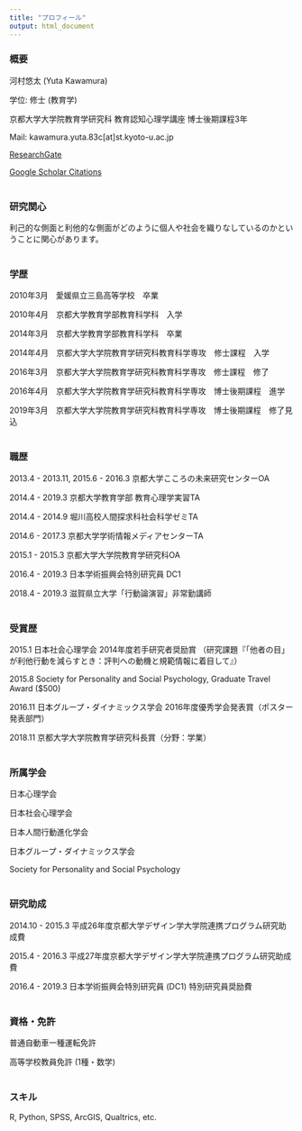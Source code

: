 ```yaml
---
title: "プロフィール"
output: html_document
---
```


### 概要

河村悠太 (Yuta Kawamura)

学位: 修士 (教育学)

京都大学大学院教育学研究科 教育認知心理学講座 博士後期課程3年

Mail: kawamura.yuta.83c[at]st.kyoto-u.ac.jp

<a href="https://www.researchgate.net/profile/Yuta_Kawamura" target="_blank">ResearchGate</a>

<a href="https://scholar.google.co.jp/citations?user=YCD4gaoAAAAJ&hl=ja&oi=ao" target="_blank">Google Scholar Citations</a>
<br/><br/>

### 研究関心

利己的な側面と利他的な側面がどのように個人や社会を織りなしているのかということに関心があります。
<br/><br/>

### 学歴
2010年3月　愛媛県立三島高等学校　卒業

2010年4月　京都大学教育学部教育科学科　入学

2014年3月　京都大学教育学部教育科学科　卒業

2014年4月　京都大学大学院教育学研究科教育科学専攻　修士課程　入学

2016年3月　京都大学大学院教育学研究科教育科学専攻　修士課程　修了

2016年4月　京都大学大学院教育学研究科教育科学専攻　博士後期課程　進学

2019年3月　京都大学大学院教育学研究科教育科学専攻　博士後期課程　修了見込
<br/><br/>

### 職歴

2013.4 - 2013.11, 2015.6 - 2016.3 京都大学こころの未来研究センターOA

2014.4 - 2019.3 京都大学教育学部 教育心理学実習TA

2014.4 - 2014.9 堀川高校人間探求科社会科学ゼミTA

2014.6 - 2017.3 京都大学学術情報メディアセンターTA

2015.1 - 2015.3 京都大学大学院教育学研究科OA

2016.4 - 2019.3 日本学術振興会特別研究員 DC1

2018.4 - 2019.3 滋賀県立大学「行動論演習」非常勤講師
<br/><br/>

### 受賞歴
2015.1 日本社会心理学会 2014年度若手研究者奨励賞 （研究課題『「他者の目」が利他行動を減らすとき：評判への動機と規範情報に着目して』）

2015.8 Society for Personality and Social Psychology, Graduate Travel Award ($500)

2016.11 日本グループ・ダイナミックス学会 2016年度優秀学会発表賞（ポスター発表部門）

2018.11 京都大学大学院教育学研究科長賞（分野：学業）
<br/><br/>

### 所属学会
日本心理学会

日本社会心理学会

日本人間行動進化学会

日本グループ・ダイナミックス学会

Society for Personality and Social Psychology
<br/><br/>

### 研究助成
2014.10 - 2015.3 平成26年度京都大学デザイン学大学院連携プログラム研究助成費

2015.4 - 2016.3 平成27年度京都大学デザイン学大学院連携プログラム研究助成費

2016.4 - 2019.3 日本学術振興会特別研究員 (DC1) 特別研究員奨励費
<br/><br/>

### 資格・免許
普通自動車一種運転免許

高等学校教員免許 (1種・数学)
<br/><br/>

### スキル
R, Python, SPSS, ArcGIS, Qualtrics, etc.